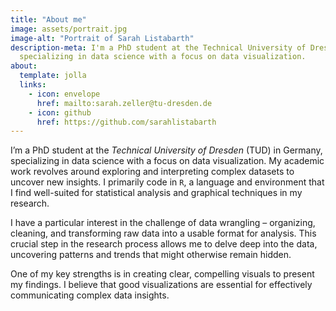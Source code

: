 ```yaml
---
title: "About me"
image: assets/portrait.jpg
image-alt: "Portrait of Sarah Listabarth"
description-meta: I'm a PhD student at the Technical University of Dresden (TUD) in Germany,
  specializing in data science with a focus on data visualization.
about:
  template: jolla
  links: 
    - icon: envelope
      href: mailto:sarah.zeller@tu-dresden.de
    - icon: github
      href: https://github.com/sarahlistabarth
---
```


::: text-start
I'm a PhD student at the *Technical University of Dresden* (TUD) in Germany, specializing in data science with a focus on data visualization. My academic work revolves around exploring and interpreting complex datasets to uncover new insights. I primarily code in `R`, a language and environment that I find well-suited for statistical analysis and graphical techniques in my research.

I have a particular interest in the challenge of data wrangling -- organizing, cleaning, and transforming raw data into a usable format for analysis. This crucial step in the research process allows me to delve deep into the data, uncovering patterns and trends that might otherwise remain hidden.

One of my key strengths is in creating clear, compelling visuals to present my findings. I believe that good visualizations are essential for effectively communicating complex data insights.
:::

